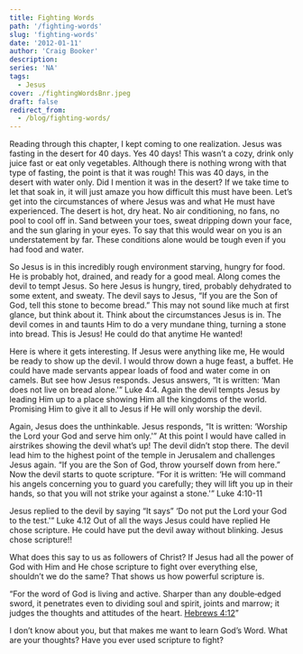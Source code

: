 ```yaml
---
title: Fighting Words
path: '/fighting-words'
slug: 'fighting-words'
date: '2012-01-11'
author: 'Craig Booker'
description:
series: 'NA'
tags:
  - Jesus
cover: ./fightingWordsBnr.jpeg
draft: false
redirect_from:
  - /blog/fighting-words/
---
```


Reading through this chapter, I kept coming to one realization. Jesus was fasting in the desert for 40 days. Yes 40 days! This wasn’t a cozy, drink only juice fast or eat only vegetables. Although there is nothing wrong with that type of fasting, the point is that it was rough! This was 40 days, in the desert with water only. Did I mention it was in the desert? If we take time to let that soak in, it will just amaze you how difficult this must have been. Let’s get into the circumstances of where Jesus was and what He must have experienced. The desert is hot, dry heat. No air conditioning, no fans, no pool to cool off in. Sand between your toes, sweat dripping down your face, and the sun glaring in your eyes. To say that this would wear on you is an understatement by far. These conditions alone would be tough even if you had food and water.

So Jesus is in this incredibly rough environment starving, hungry for food. He is probably hot, drained, and ready for a good meal. Along comes the devil to tempt Jesus. So here Jesus is hungry, tired, probably dehydrated to some extent, and sweaty. The devil says to Jesus, “If you are the Son of God, tell this stone to become bread.” This may not sound like much at first glance, but think about it. Think about the circumstances Jesus is in. The devil comes in and taunts Him to do a very mundane thing, turning a stone into bread. This is Jesus! He could do that anytime He wanted!

Here is where it gets interesting. If Jesus were anything like me, He would be ready to show up the devil. I would throw down a huge feast, a buffet. He could have made servants appear loads of food and water come in on camels. But see how Jesus responds. Jesus answers, “It is written: ‘Man does not live on bread alone.'” Luke 4:4. Again the devil tempts Jesus by leading Him up to a place showing Him all the kingdoms of the world. Promising Him to give it all to Jesus if He will only worship the devil.

Again, Jesus does the unthinkable. Jesus responds, “It is written: ‘Worship the Lord your God and serve him only.'” At this point I would have called in airstrikes showing the devil what’s up! The devil didn’t stop there. The devil lead him to the highest point of the temple in Jerusalem and challenges Jesus again. “If you are the Son of God, throw yourself down from here.” Now the devil starts to quote scripture. “For it is written: ‘He will command his angels concerning you to guard you carefully; they will lift you up in their hands, so that you will not strike your against a stone.'” Luke 4:10-11

Jesus replied to the devil by saying “It says” ‘Do not put the Lord your God to the test.'” Luke 4.12 Out of all the ways Jesus could have replied He chose scripture. He could have put the devil away without blinking. Jesus chose scripture!!

What does this say to us as followers of Christ? If Jesus had all the power of God with Him and He chose scripture to fight over everything else, shouldn’t we do the same? That shows us how powerful scripture is.

“For the word of God is living and active. Sharper than any double‑edged sword, it penetrates even to dividing soul and spirit, joints and marrow; it judges the thoughts and attitudes of the heart. [Hebrews 4:12](http://bible.us/Heb4.12.NIV84)”

I don’t know about you, but that makes me want to learn God’s Word. What are your thoughts? Have you ever used scripture to fight?

